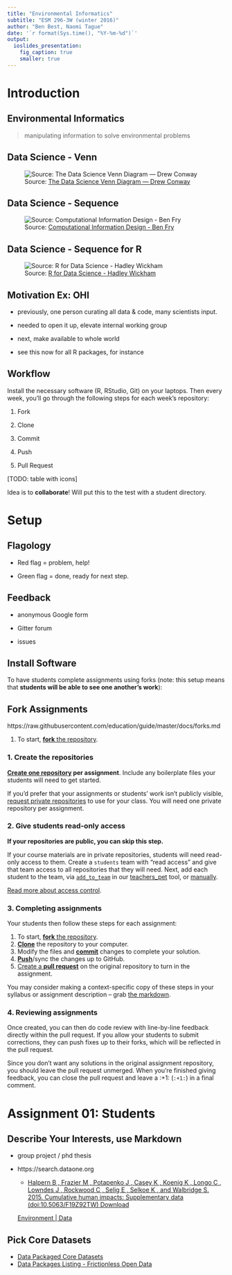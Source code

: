 ```yaml
---
title: "Environmental Informatics"
subtitle: "ESM 296-3W (winter 2016)"
author: "Ben Best, Naomi Tague"
date: '`r format(Sys.time(), "%Y-%m-%d")`'
output:
  ioslides_presentation:
    fig_caption: true
    smaller: true
---
```


# Introduction

## Environmental Informatics

> manipulating information to solve environmental problems

## Data Science - Venn

![Source: [The Data Science Venn Diagram — Drew Conway](http://drewconway.com/zia/2013/3/26/the-data-science-venn-diagram)](../img/DataScience_VennDiagram_DrewConway.png)

## Data Science - Sequence

![Source: [Computational Information Design - Ben Fry](http://benfry.com/phd/)](http://i0.wp.com/flowingdata.com/wp-content/uploads/2009/06/all-fields.png?zoom=2&w=960)

## Data Science - Sequence for R

![Source: [R for Data Science - Hadley Wickham](http://r4ds.had.co.nz/intro.html)](../img/r4ds_data-science.png)

## Motivation Ex: OHI

- previously, one person curating all data & code, many scientists input.

- needed to open it up, elevate internal working group

- next, make available to whole world

- see this now for all R packages, for instance 

## Workflow

Install the necessary software (R, RStudio, Git) on your laptops. Then every week, you'll go through the following steps for each week's repository:

1. Fork

1. Clone

1. Commit

1. Push

1. Pull Request

[TODO: table with icons]

Idea is to **collaborate**! Will put this to the test with a student directory.

# Setup

## Flagology

- Red flag = problem, help!

- Green flag = done, ready for next step.

## Feedback

- anonymous Google form

- Gitter forum

- issues

## Install Software

To have students complete assignments using forks (note: this setup means that **students will be able to see one another's work**):

## Fork Assignments

https://raw.githubusercontent.com/education/guide/master/docs/forks.md

1. To start, [**fork** the repository][forking].

### 1. Create the repositories

**[Create one repository][create-repo] per assignment**. Include any boilerplate files your students will need to get started.

If you'd prefer that your assignments or students' work isn't publicly visible, [request private repositories][private-repos] to use for your class. You will need one private repository per assignment.

### 2. Give students read-only access

**If your repositories are public, you can skip this step.**

If your course materials are in private repositories, students will need read-only access to them. Create a `students` team with "read access" and give that team access to all repositories that they will need. Next, add each student to the team, via [`add_to_team`][add-to-team-action] in our [teachers_pet][teachers-pet] tool, or [manually][help-add-to-team].

[Read more about access control][help-access-control].

### 3. Completing assignments

Your students then follow these steps for each assignment:

1. To start, [**fork** the repository][forking].
1. [**Clone**][ref-clone] the repository to your computer.
1. Modify the files and [**commit**][ref-commit] changes to complete your solution.
1. [**Push**][ref-push]/sync the changes up to GitHub.
1. [Create a **pull request**][pull-request] on the original repository to turn in the assignment.

You may consider making a context-specific copy of these steps in your syllabus or assignment description – grab [the markdown][raw].

### 4. Reviewing assignments

Once created, you can then do code review with line-by-line feedback directly within the pull request. If you allow your students to submit corrections, they can push fixes up to their forks, which will be reflected in the pull request.

Since you don't want any solutions in the original assignment repository, you should leave the pull request unmerged. When you're finished giving feedback, you can close the pull request and leave a :+1: (`:+1:`) in a final comment.

# Assignment 01: Students

## Describe Your Interests, use Markdown

- group project / phd thesis


- https://search.dataone.org
  - [Halpern B , Frazier M , Potapenko J , Casey K , Koenig K , Longo C , Lowndes J , Rockwood C , Selig E , Selkoe K , and Walbridge S. 2015. Cumulative human impacts: Supplementary data (doi:10.5063/F19Z92TW) Download](https://knb.ecoinformatics.org/#view/doi:10.5063/F19Z92TW)
  
  [Environment | Data](http://data.worldbank.org/topic/environment)


## Pick Core Datasets
* [Data Packaged Core Datasets](https://github.com/datasets)
* [Data Packages Listing - Frictionless Open Data](http://data.okfn.org/data)


<!-- Links -->
[create-repo]: https://help.github.com/articles/create-a-repo
[private-repos]: /guide/private_repos
[add-to-team-action]: https://github.com/education/teachers_pet/#giving-others-access
[teachers-pet]: https://github.com/education/teachers_pet
[help-add-to-team]: https://help.github.com/articles/adding-organization-members-to-a-team
[help-access-control]: https://help.github.com/articles/what-are-the-different-access-permissions#organization-accounts
[forking]: https://guides.github.com/activities/forking/
[ref-clone]: http://gitref.org/creating/#clone
[ref-commit]: http://gitref.org/basic/#commit
[ref-push]: http://gitref.org/remotes/#push
[pull-request]: https://help.github.com/articles/creating-a-pull-request
[raw]: https://raw.githubusercontent.com/education/guide/master/docs/forks.md